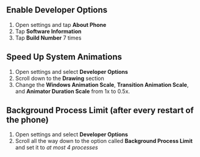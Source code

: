 ## Enable Developer Options

1. Open settings and tap **About Phone**
2. Tap **Software Information**
3. Tap **Build Number** 7 times

## Speed Up System Animations

1. Open settings and select **Developer Options**
2. Scroll down to the **Drawing** section
3. Change the **Windows Animation Scale**, **Transition Animation Scale**, and **Animator Duration Scale** from 1x to 0.5x.

## Background Process Limit (after every restart of the phone)
1. Open settings and select **Developer Options**
2. Scroll all the way down to the option called **Background Process Limit** and set it to _at most 4 processes_